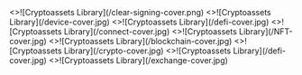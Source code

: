 
<Cards num={1}>
  <Card
    image
    arrow
    title="Clear signing initiative"
    href="/docs/clear-signing">
    <>![Cryptoassets Library](/clear-signing-cover.png)</>
  </Card>
</Cards>


<Cards num={2}>
  <Card
    image
    arrow
    title="Device App"
    href="/docs/device-app">
    <>![Cryptoassets Library](/device-cover.jpg)</>
  </Card>
  <Card
    image
    arrow
    title="EVMs plugins for Clear Signing"
    href="/docs/device-app/introduction/plugins">
    <>![Cryptoassets Library](/defi-cover.jpg)</>
  </Card>
  <Card
    image
    arrow
    title="Connectivity"
    href="/docs/connectivity">
    <>![Cryptoassets Library](/connect-cover.jpg)</>
  </Card>
  <Card
    image
    arrow
    title="NFT Display"
    href="/docs/nft-display">
    <>![Cryptoassets Library](/NFT-cover.jpg)</>
  </Card>
    <Card
    image
    arrow
    title="Blockchain support"
    href="/docs/blockchain">
    <>![Cryptoassets Library](/blockchain-cover.jpg)</>
  </Card>
  <Card
    image
    arrow
    title="Token support"
    href="/docs/tokens">
    <>![Cryptoassets Library](/crypto-cover.jpg)</>
  </Card>
  <Card
    image
    arrow
    title="Discover Section"
    href="/docs/discover">
    <>![Cryptoassets Library](/defi-cover.jpg)</>
  </Card>
  <Card
    image
    arrow
    title="Exchange"
    href="/docs/exchange">
    <>![Cryptoassets Library](/exchange-cover.jpg)</>
  </Card>
</Cards>